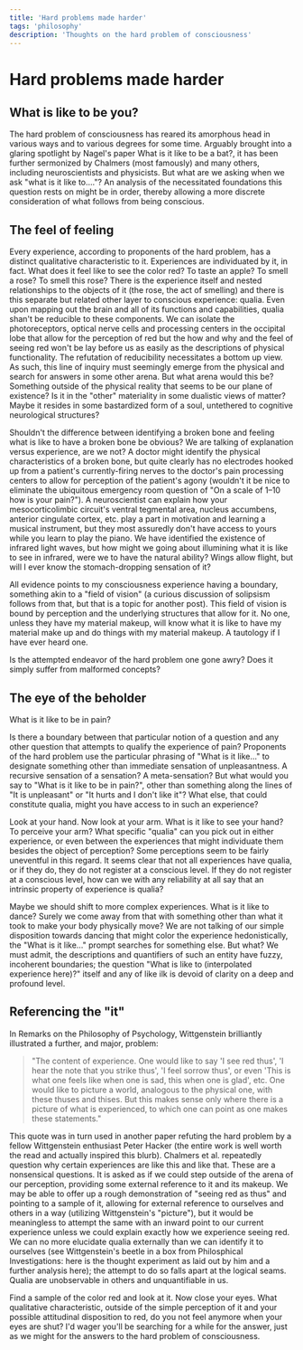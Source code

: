 ```yaml
---
title: 'Hard problems made harder'
tags: 'philosophy'
description: 'Thoughts on the hard problem of consciousness'
---
```


# Hard problems made harder

## What is like to be you?

The hard problem of consciousness has reared its amorphous head in various ways and to various degrees for some time. Arguably brought into a glaring spotlight by Nagel's paper What is it like to be a bat?, it has been further sermonized by Chalmers (most famously) and many others, including neuroscientists and physicists. But what are we asking when we ask "what is it like to…."? An analysis of the necessitated foundations this question rests on might be in order, thereby allowing a more discrete consideration of what follows from being conscious.

## The feel of feeling

Every experience, according to proponents of the hard problem, has a distinct qualitative characteristic to it. Experiences are individuated by it, in fact. What does it feel like to see the color red? To taste an apple? To smell a rose? To smell this rose? There is the experience itself and nested relationships to the objects of it (the rose, the act of smelling) and there is this separate but related other layer to conscious experience: qualia. Even upon mapping out the brain and all of its functions and capabilities, qualia shan't be reducible to these components. We can isolate the photoreceptors, optical nerve cells and processing centers in the occipital lobe that allow for the perception of red but the how and why and the feel of seeing red won't be lay before us as easily as the descriptions of physical functionality. The refutation of reducibility necessitates a bottom up view. As such, this line of inquiry must seemingly emerge from the physical and search for answers in some other arena. But what arena would this be? Something outside of the physical reality that seems to be our plane of existence? Is it in the "other" materiality in some dualistic views of matter? Maybe it resides in some bastardized form of a soul, untethered to cognitive neurological structures?

Shouldn't the difference between identifying a broken bone and feeling what is like to have a broken bone be obvious? We are talking of explanation versus experience, are we not? A doctor might identify the physical characteristics of a broken bone, but quite clearly has no electrodes hooked up from a patient's currently-firing nerves to the doctor's pain processing centers to allow for perception of the patient's agony (wouldn't it be nice to eliminate the ubiquitous emergency room question of "On a scale of 1–10 how is your pain?"). A neuroscientist can explain how your mesocorticolimbic circuit's ventral tegmental area, nucleus accumbens, anterior cingulate cortex, etc. play a part in motivation and learning a musical instrument, but they most assuredly don't have access to yours while you learn to play the piano. We have identified the existence of infrared light waves, but how might we going about illumining what it is like to see in infrared, were we to have the natural ability? Wings allow flight, but will I ever know the stomach-dropping sensation of it?

All evidence points to my consciousness experience having a boundary, something akin to a "field of vision" (a curious discussion of solipsism follows from that, but that is a topic for another post). This field of vision is bound by perception and the underlying structures that allow for it. No one, unless they have my material makeup, will know what it is like to have my material make up and do things with my material makeup. A tautology if I have ever heard one.

Is the attempted endeavor of the hard problem one gone awry? Does it simply suffer from malformed concepts?

## The eye of the beholder

What is it like to be in pain?

Is there a boundary between that particular notion of a question and any other question that attempts to qualify the experience of pain? Proponents of the hard problem use the particular phrasing of "What is it like…" to designate something other than immediate sensation of unpleasantness. A recursive sensation of a sensation? A meta-sensation? But what would you say to "What is it like to be in pain?", other than something along the lines of "It is unpleasant" or "It hurts and I don't like it"? What else, that could constitute qualia, might you have access to in such an experience?

Look at your hand. Now look at your arm. What is it like to see your hand? To perceive your arm? What specific "qualia" can you pick out in either experience, or even between the experiences that might individuate them besides the object of perception? Some perceptions seem to be fairly uneventful in this regard. It seems clear that not all experiences have qualia, or if they do, they do not register at a conscious level. If they do not register at a conscious level, how can we with any reliability at all say that an intrinsic property of experience is qualia?

Maybe we should shift to more complex experiences. What is it like to dance? Surely we come away from that with something other than what it took to make your body physically move? We are not talking of our simple disposition towards dancing that might color the experience hedonistically, the "What is it like…" prompt searches for something else. But what? We must admit, the descriptions and quantifiers of such an entity have fuzzy, incoherent boundaries; the question "What is like to (interpolated experience here)?" itself and any of like ilk is devoid of clarity on a deep and profound level.

## Referencing the "it"

In Remarks on the Philosophy of Psychology, Wittgenstein brilliantly illustrated a further, and major, problem:

> "The content of experience. One would like to say 'I see red thus', 'I hear the note that you strike thus', 'I feel sorrow thus', or even 'This is what one feels like when one is sad, this when one is glad', etc. One would like to picture a world, analogous to the physical one, with these thuses and thises. But this makes sense only where there is a picture of what is experienced, to which one can point as one makes these statements."

This quote was in turn used in another paper refuting the hard problem by a fellow Wittgenstein enthusiast Peter Hacker (the entire work is well worth the read and actually inspired this blurb). Chalmers et al. repeatedly question why certain experiences are like this and like that. These are a nonsensical questions. It is asked as if we could step outside of the arena of our perception, providing some external reference to it and its makeup. We may be able to offer up a rough demonstration of "seeing red as thus" and pointing to a sample of it, allowing for external reference to ourselves and others in a way (utilizing Wittgenstein's "picture"), but it would be meaningless to attempt the same with an inward point to our current experience unless we could explain exactly how we experience seeing red. We can no more elucidate qualia externally than we can identify it to ourselves (see Wittgenstein's beetle in a box from Philosphical Investigations: here is the thought experiment as laid out by him and a further analysis here); the attempt to do so falls apart at the logical seams. Qualia are unobservable in others and unquantifiable in us.

Find a sample of the color red and look at it. Now close your eyes. What qualitative characteristic, outside of the simple perception of it and your possible attitudinal disposition to red, do you not feel anymore when your eyes are shut? I'd wager you'll be searching for a while for the answer, just as we might for the answers to the hard problem of consciousness.
